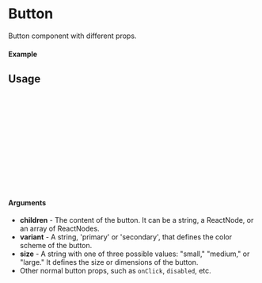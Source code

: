 
<Meta of={ButtonStory} title="Example/Button" />

# Button

Button component with different props.

#### Example

<Canvas of={ButtonStory.Primary} />

## Usage

```ts
import { Button } from "@storyprotocol/storykit";

const Example = () => {
  return (
      <Button
        size="small"
        variant="primary"
        onClick={()=> console.log("Clicked")}
      >hello</Button>
  );
};

export default Example;
```

#### Arguments

- **children** - The content of the button. It can be a string, a ReactNode, or an array of ReactNodes.
- **variant** - A string, 'primary' or 'secondary', that defines the color scheme of the button.
- **size** - A string with one of three possible values: "small," "medium," or "large." It defines the size or dimensions of the button.
- Other normal button props, such as `onClick`, `disabled`, etc.
